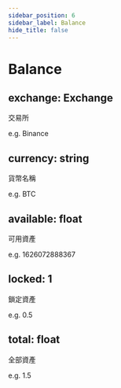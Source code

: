 ```yaml
---
sidebar_position: 6
sidebar_label: Balance
hide_title: false
---
```



# Balance

## exchange: Exchange

交易所

e.g. Binance

## currency: string

貨幣名稱

e.g. BTC

## available: float

可用資產

e.g. 1626072888367

## locked: 1

鎖定資產

e.g. 0.5

## total: float

全部資產

e.g. 1.5
